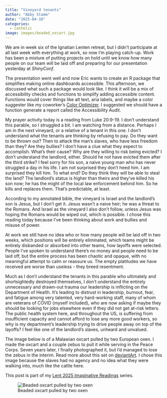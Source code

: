 ```yaml
---
title: "Vineyard tenants"
author: "Abby Stamm"
date: "2025-04-10"
categories: 
  - catholic
image: images/beaded_oxcart.jpg
---
```


We are in week six of the Ignatian Lenten retreat, but I didn't participate at all last week with everything at work, so now I'm playing catch-up. Work has been a mixture of putting projects on hold until we know how many people on our team will be laid off and preparing for our presentation yesterday at *ShinyConf*. 

The presentation went well and now Eric wants to create an R package that simplifies making online dashboards accessible. This afternoon, we discussed what such a package would look like. I think it will be a mix of accessibility checks and functions to simplify adding accessible content. Functions would cover things like alt text, aria labels, and maybe a color suggester like my coworker's [Color Optimizer](https://aboricholololo.shinyapps.io/ColorOptimizer/). I suggested we should have a function generate a report called the Accessibility Audit. 

My prayer activity today is a reading from Luke 20:9-19. I don't understand this parable, so I struggled a bit. I am watching from a distance. Perhaps I am in the next vineyard, or a relative of a tenant in this one. I don't understand what the tenants are thinking by refusing to pay. Do they want to be thrown out? Then to attack the man's slaves, who have less freedom than they? Are they bullies? I don't have a clue what they expect to accomplish. What's their cause? Why are they willing to risk being evicted? I don't understand the landlord, either. Should he not have evicted them after the third strike? I feel sorry for his son, a naive young man who has never struggled a day in his life. I am not surprised they don't heed him. I am surprised they kill him. To what end? Do they think they will be able to steal the land? The landlord's status is higher than theirs and they've killed his son now; he has the might of the local law enforcement behind him. So he kills and replaces them. That's predictable, at least.

According to my annotated bible, the vineyard is Israel and the landlord's son is Jesus, but I don't get it. Jesus wasn't a naive heir; he was a threat to the Romans. And Israel as the vineyard I also don't follow, unless Jesus was hoping the Romans would be wiped out, which is possible. I chose this reading today because I've been thinking about work and bullies and misuse of power. 

At work we still have no idea who or how many people will be laid off in two weeks, which positions will be entirely eliminated, which teams might be entirely disbanded or absorbed into other teams, how layoffs were selected. People I've spoken to understand there's no money and people need to be laid off, but the entire process has been chaotic and opaque, with no meaningful attempt to calm or reassure us. The empty platitudes we have received are worse than useless - they breed resentment. 

Much as I don't understand the tenants in this parable who ultimately and shortsightedly destroyed themselves, I don't understand the entirely unnecessary and drawn-out trauma our leadership is inflicting on the Department of Health. It's leading to distrust in leadership, burnout, fear, and fatigue among very talented, very hard-working staff, many of whom are veterans of COVID (myself included), who are now asking if maybe they should be looking for jobs elsewhere even if they did not get at-risk letters. The public health system here, and throughout the US, is suffering from insufficient capacity and cannot afford to lose any more good workers, so why is my department's leadership trying to drive people away on top of the layoffs? I feel like one of the landlord's slaves, unheard and unvalued.

The image below is of a Malawian oxcart pulled by two European oxen. I made the oxcart and a couple zebus to pull it while serving in the Peace Corps. Seven years later, I finally photographed it, but I'd managed to lose the zebus in the interim. Read more about this set on [deviantArt](https://www.deviantart.com/anabiyeni/art/Beaded-African-ox-cart-115200840). I chose this image because the slaves had no agency and no idea what they were walking into, much like the cattle here.

This post is part of my [Lent 2025 Imaginative Readings](https://ajstamm.github.io/musings/lent_retreat_2025.html) series.


![Beaded oxcart pulled by two oxen](images/beaded_oxcart.jpg)
